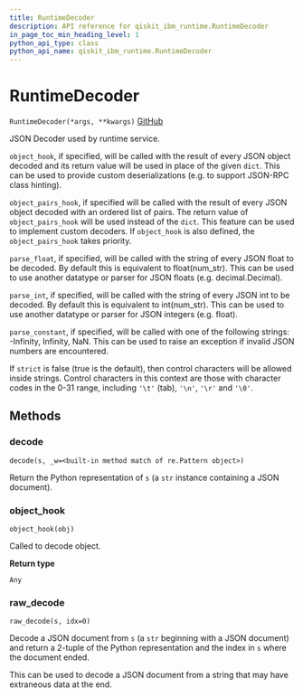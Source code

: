 ```yaml
---
title: RuntimeDecoder
description: API reference for qiskit_ibm_runtime.RuntimeDecoder
in_page_toc_min_heading_level: 1
python_api_type: class
python_api_name: qiskit_ibm_runtime.RuntimeDecoder
---
```


# RuntimeDecoder

<span id="qiskit_ibm_runtime.RuntimeDecoder" />

`RuntimeDecoder(*args, **kwargs)` [GitHub](https://github.com/qiskit/qiskit-ibm-runtime/tree/stable/0.14/qiskit_ibm_runtime/utils/json.py "view source code")

JSON Decoder used by runtime service.

`object_hook`, if specified, will be called with the result of every JSON object decoded and its return value will be used in place of the given `dict`. This can be used to provide custom deserializations (e.g. to support JSON-RPC class hinting).

`object_pairs_hook`, if specified will be called with the result of every JSON object decoded with an ordered list of pairs. The return value of `object_pairs_hook` will be used instead of the `dict`. This feature can be used to implement custom decoders. If `object_hook` is also defined, the `object_pairs_hook` takes priority.

`parse_float`, if specified, will be called with the string of every JSON float to be decoded. By default this is equivalent to float(num\_str). This can be used to use another datatype or parser for JSON floats (e.g. decimal.Decimal).

`parse_int`, if specified, will be called with the string of every JSON int to be decoded. By default this is equivalent to int(num\_str). This can be used to use another datatype or parser for JSON integers (e.g. float).

`parse_constant`, if specified, will be called with one of the following strings: -Infinity, Infinity, NaN. This can be used to raise an exception if invalid JSON numbers are encountered.

If `strict` is false (true is the default), then control characters will be allowed inside strings. Control characters in this context are those with character codes in the 0-31 range, including `'\t'` (tab), `'\n'`, `'\r'` and `'\0'`.

## Methods

### decode

<span id="qiskit_ibm_runtime.RuntimeDecoder.decode" />

`decode(s, _w=<built-in method match of re.Pattern object>)`

Return the Python representation of `s` (a `str` instance containing a JSON document).

### object\_hook

<span id="qiskit_ibm_runtime.RuntimeDecoder.object_hook" />

`object_hook(obj)`

Called to decode object.

**Return type**

`Any`

### raw\_decode

<span id="qiskit_ibm_runtime.RuntimeDecoder.raw_decode" />

`raw_decode(s, idx=0)`

Decode a JSON document from `s` (a `str` beginning with a JSON document) and return a 2-tuple of the Python representation and the index in `s` where the document ended.

This can be used to decode a JSON document from a string that may have extraneous data at the end.

